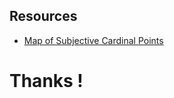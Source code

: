 ## Resources

- [Map of Subjective Cardinal Points](https://cartonumerique.blogspot.com/2020/08/nord-sud-france.html)

# Thanks !

